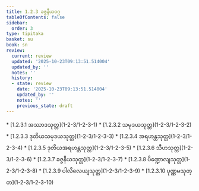 ```yaml
---
title: 1.2.3 ခဇ္ဇနီယဝဂ္ဂ
tableOfContents: false
sidebar:
  order: 3
type: tipitaka
basket: su
book: sn
review:
  current: review
  updated: '2025-10-23T09:13:51.514004'
  updated_by: ''
  notes: ''
  history:
  - state: review
    date: '2025-10-23T09:13:51.514004'
    updated_by: ''
    notes: ''
    previous_state: draft
---
```



<ReviewStatus review={frontmatter.review} showDetails={true} />

<HypothesisAnnotation frontmatter={frontmatter} />

<DynamicBreadcrumb />



<TableOfContents book="sn" section="1.2.3">
* [1.2.3.1 အဿာဒသုတ္တ](1-2-3/1-2-3-1)
* [1.2.3.2 သမုဒယသုတ္တ](1-2-3/1-2-3-2)
* [1.2.3.3 ဒုတိယသမုဒယသုတ္တ](1-2-3/1-2-3-3)
* [1.2.3.4 အရဟန္တသုတ္တ](1-2-3/1-2-3-4)
* [1.2.3.5 ဒုတိယအရဟန္တသုတ္တ](1-2-3/1-2-3-5)
* [1.2.3.6 သီဟသုတ္တ](1-2-3/1-2-3-6)
* [1.2.3.7 ခဇ္ဇနီယသုတ္တ](1-2-3/1-2-3-7)
* [1.2.3.8 ပိဏ္ဍောလျသုတ္တ](1-2-3/1-2-3-8)
* [1.2.3.9 ပါလိလေယျသုတ္တ](1-2-3/1-2-3-9)
* [1.2.3.10 ပုဏ္ဏမသုတ္တ](1-2-3/1-2-3-10)
</TableOfContents>